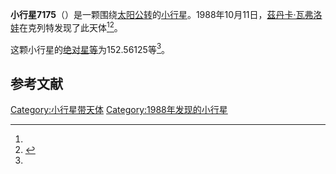 {{Infobox planet
| bgcolour = #FFFFC0
| name = 7175
| symbol = 
| image = 
| caption = 
| discovery = yes
| discovery_ref = 
| discoverer = [[茲丹卡·瓦弗洛娃|茲丹卡·瓦弗洛娃]]
| discovery_site = [[克列特|克列特]] 
| discovered = 1988年10月11日
| designations = yes
| mp_name = 
| named_after = 
| alt_names = 1988 TN2/ 1992 SM
| mp_category = [[主带小行星|主带小行星]]
| orbit_ref = <ref name="a">[http://ssd.jpl.nasa.gov/sbdb.cgi?sstr=7175 7175] {{Wayback|url=http://ssd.jpl.nasa.gov/sbdb.cgi?sstr=7175 |date=20110610062215 }}，小行星數據庫瀏覽器（JPL Small-Body Database Browser）－[[美国国家航空航天局|美国国家航空航天局]]喷气推进实验室</ref>
| epoch = 2456400.5 (2013年4月18日更新)
| aphelion = {{convert|2.9724308|AU|km|3|abbr=on|lk=out}}
| perihelion = {{convert|2.1131810|AU|km|3|abbr=on}}
| semimajor = {{convert|2.5428059|AU|km|3|abbr=on}}
| eccentricity = 0.168957
| period = 1481.044969 [[日|日]]<br />4.05[[儒略年|儒略年]]
| avg_speed = 
| inclination = 16.02437
| asc_node = 194.13705
| mean_anomaly = 
| arg_peri = 152.56125
| satellites = 
| physical_characteristics = yes
| dimensions = 
| mass = 
| density = 
| surface_grav = 
| escape_velocity = 
| sidereal_day = 
| axial_tilt = 
| pole_ecliptic_lat = 
| pole_ecliptic_lon = 
| albedo = 
| temperatures= 
| temp_name1 = 
| mean_temp_1 = 
| max_temp_1 = 
| temp_name2 = 
| max_temp_2 = 
| spectral_type = 
| abs_magnitude = 152.56125
}}

'''小行星7175'''（{{lang-en|7175}}）是一颗围绕[[太阳|太阳]][[公转|公转]]的[[小行星|小行星]]。1988年10月11日，[[茲丹卡·瓦弗洛娃|茲丹卡·瓦弗洛娃]]在克列特发现了此天体<ref name="a" /><ref>{{cite news|title=小行星列表|url=http://cfa-www.harvard.edu/iau/lists/NumberedMPs.txt|accessdate=2013-07-08|newspaper=哈佛大学|archive-date=2008-05-17|archive-url=https://web.archive.org/web/20080517010638/http://cfa-www.harvard.edu/iau/lists/NumberedMPs.txt|dead-url=no}}</ref>。

这颗小行星的[[绝对星等|绝对星等]]为152.56125等<ref name="a" />。

==参考文献==
{{reflist}}
{{Minor Planet Number|[[小行星7174|小行星7174]]|[[小行星7176|小行星7176]]}}

{{小天体}}

[[Category:小行星带天体|Category:小行星带天体]]
[[Category:1988年发现的小行星|Category:1988年发现的小行星]]

{{asteroid-stub}}